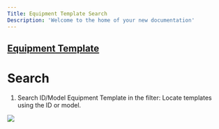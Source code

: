```yaml
---
Title: Equipment Template Search
Description: 'Welcome to the home of your new documentation'
---
```

##  <a href="Equipment Template.mdx">Equipment Template</a> 
# Search

1. Search ID/Model Equipment Template in the filter: Locate templates using the ID or model.

<img  src="/images/equipment-template/Equipment-template-search.gif"/>